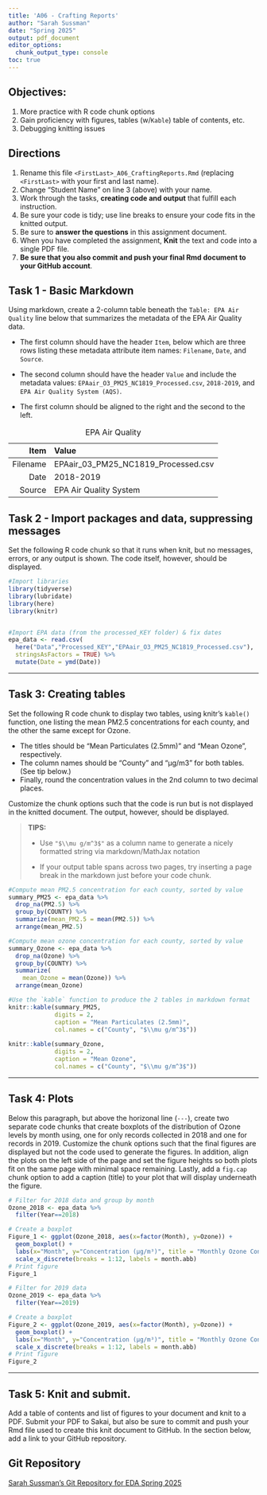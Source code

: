 ```yaml
---
title: 'A06 - Crafting Reports'
author: "Sarah Sussman" 
date: "Spring 2025"
output: pdf_document
editor_options: 
  chunk_output_type: console
toc: true
---
```

\listoffigures

## Objectives:

1.  More practice with R code chunk options
2.  Gain proficiency with figures, tables (w/`Kable`) table of contents, etc.
3.  Debugging knitting issues

## Directions

1.  Rename this file `<FirstLast>_A06_CraftingReports.Rmd` (replacing `<FirstLast>` with your first and last name).
2.  Change "Student Name" on line 3 (above) with your name.
3.  Work through the tasks, **creating code and output** that fulfill each instruction.
4.  Be sure your code is tidy; use line breaks to ensure your code fits in the knitted output.
5.  Be sure to **answer the questions** in this assignment document.
6.  When you have completed the assignment, **Knit** the text and code into a single PDF file.
7.  **Be sure that you also commit and push your final Rmd document to your GitHub account**.

## Task 1 - Basic Markdown

Using markdown, create a 2-column table beneath the `Table: EPA Air Quality` line below that summarizes the metadata of the EPA Air Quality data.

- The first column should have the header `Item`, below which are three rows listing these metadata attribute item names: `Filename`, `Date`, and `Source`.

- The second column should have the header `Value` and include the metadata values: `EPAair_O3_PM25_NC1819_Processed.csv`, `2018-2019`, and `EPA Air Quality System (AQS)`.

- The first column should be aligned to the right and the second to the left.

Table: EPA Air Quality

Item          | Value
-------------: | :-------------
Filename      | EPAair_03_PM25_NC1819_Processed.csv
Date          | 2018-2019
Source        | EPA Air Quality System

## Task 2 - Import packages and data, suppressing messages

Set the following R code chunk so that it runs when knit, but no messages, errors, or any output is shown. The code itself, however, should be displayed.

```r
#Import libraries
library(tidyverse)
library(lubridate)
library(here)
library(knitr)


#Import EPA data (from the processed_KEY folder) & fix dates
epa_data <- read.csv(
  here("Data","Processed_KEY","EPAair_O3_PM25_NC1819_Processed.csv"),
  stringsAsFactors = TRUE) %>% 
  mutate(Date = ymd(Date))
```

---

## Task 3: Creating tables

Set the following R code chunk to display two tables, using knitr's `kable()` function, one listing the mean PM2.5 concentrations for each county, and the other the same except for Ozone. 

-   The titles should be "Mean Particulates (2.5mm)" and "Mean Ozone", respectively. 
-   The column names should be "County" and "µg/m3" for both tables. (See tip below.)
-   Finally, round the concentration values in the 2nd column to two decimal places.

Customize the chunk options such that the code is run but is not displayed in the knitted document. The output, however, should be displayed.

> **TIPS:**
>
> -   Use `"$\\mu g/m^3$"` as a column name to generate a nicely formatted string via markdown/MathJax notation
>
> -   If your output table spans across two pages, try inserting a page break in the markdown just before your code chunk.

```r
#Compute mean PM2.5 concentration for each county, sorted by value
summary_PM25 <- epa_data %>% 
  drop_na(PM2.5) %>% 
  group_by(COUNTY) %>% 
  summarize(mean_PM2.5 = mean(PM2.5)) %>% 
  arrange(mean_PM2.5)

#Compute mean ozone concentration for each county, sorted by value
summary_Ozone <- epa_data %>% 
  drop_na(Ozone) %>% 
  group_by(COUNTY) %>% 
  summarize(
    mean_Ozone = mean(Ozone)) %>% 
  arrange(mean_Ozone)

#Use the `kable` function to produce the 2 tables in markdown format
knitr::kable(summary_PM25, 
             digits = 2,
             caption = "Mean Particulates (2.5mm)",
             col.names = c("County", "$\\mu g/m^3$"))
             
knitr::kable(summary_Ozone,
             digits = 2,
             caption = "Mean Ozone",
             col.names = c("County", "$\\mu g/m^3$"))

```

---

## Task 4: Plots

Below this paragraph, but above the horizonal line (`---`), create two separate code chunks that create boxplots of the distribution of Ozone levels by month using, one for only records collected in 2018 and one for records in 2019. Customize the chunk options such that the final figures are displayed but not the code used to generate the figures. In addition, align the plots on the left side of the page and set the figure heights so both plots fit on the same page with minimal space remaining. Lastly, add a `fig.cap` chunk option to add a caption (title) to your plot that will display underneath the figure.

```r
# Filter for 2018 data and group by month
Ozone_2018 <- epa_data %>%
  filter(Year==2018)

# Create a boxplot
Figure_1 <- ggplot(Ozone_2018, aes(x=factor(Month), y=Ozone)) +
  geom_boxplot() +
  labs(x="Month", y="Concentration (µg/m³)", title = "Monthly Ozone Concentrations (2018)") +
  scale_x_discrete(breaks = 1:12, labels = month.abb)
# Print figure
Figure_1

```

```r
# Filter for 2019 data
Ozone_2019 <- epa_data %>%
  filter(Year==2019)

# Create a boxplot
Figure_2 <- ggplot(Ozone_2019, aes(x=factor(Month), y=Ozone)) +
  geom_boxplot() +
  labs(x="Month", y="Concentration (µg/m³)", title = "Monthly Ozone Concentrations (2019)") +
  scale_x_discrete(breaks = 1:12, labels = month.abb)
# Print figure
Figure_2
```

---

\newpage

## Task 5: Knit and submit.

Add a table of contents and list of figures to your document and knit to a PDF. Submit your PDF to Sakai, but also be sure to commit and push your Rmd file used to create this knit document to GitHub. In the section below, add a link to your GitHub repository.

## Git Repository
[Sarah Sussman's Git Repository for EDA Spring 2025](https://github.com/sarah-sussman/EDA_Spring2025.git)
